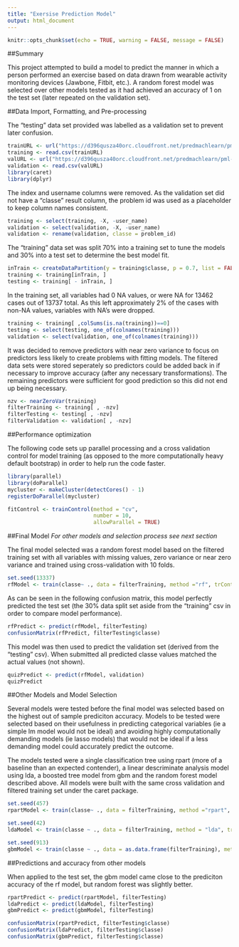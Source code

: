 ```yaml
---
title: "Exersise Prediction Model"
output: html_document
---
```


```r
knitr::opts_chunk$set(echo = TRUE, warning = FALSE, message = FALSE)
```

##Summary

This project attempted to build a model to predict the manner in which a person performed an exercise based on data
drawn from wearable activity monitoring devices (Jawbone, Fitbit, etc.).  A random forest model was selected over 
other models tested as it had achieved an accuracy of 1 on the test set (later repeated on the validation set).

##Data Import, Formatting, and Pre-processing

The "testing" data set provided was labelled as a validation set to prevent later confusion.
```r
trainURL <- url("https://d396qusza40orc.cloudfront.net/predmachlearn/pml-training.csv")
training <- read.csv(trainURL)
valURL <- url("https://d396qusza40orc.cloudfront.net/predmachlearn/pml-testing.csv")
validation <- read.csv(valURL)
library(caret)
library(dplyr)
```

The index and username columns were removed.  As the validation set did not have a "classe" result column,
the problem id was used as a placeholder to keep column names consistent.
```r
training <- select(training, -X, -user_name)
validation <- select(validation, -X, -user_name)
validation <- rename(validation, classe = problem_id)
```

The "training" data set was split 70% into a training set to tune the models and 30% into a test set to determine
the best model fit.
```r
inTrain <- createDataPartition(y = training$classe, p = 0.7, list = FALSE)
training <- training[inTrain, ]
testing <- training[ - inTrain, ]
```

In the training set, all variables had 0 NA values, or were NA for 13462 cases out of 13737 
total. As this left approximately 2% of the cases with non-NA values, variables with NA's were dropped. 
```r
training <- training[ ,colSums(is.na(training))==0]
testing <- select(testing, one_of(colnames(training)))
validation <- select(validation, one_of(colnames(training)))
```

It was decided to remove predictors with near zero variance to focus on predictors less likely to create
problems with fitting models.  The filtered data sets were stored seperately so predictors could be added back
in if necessary to improve accuracy (after any necessary transformations).  The remaining predictors were sufficient
for good prediction so this did not end up being necessary.
```r
nzv <- nearZeroVar(training)
filterTraining <- training[ , -nzv]
filterTesting <- testing[ , -nzv]
filterValidation <- validation[ , -nzv]
```


##Performance optimization

The following code sets up parallel processing and a cross validation control for model training (as opposed to
the more computationally heavy default bootstrap) in order to help run the code faster.
```r
library(parallel)
library(doParallel)
mycluster <- makeCluster(detectCores() - 1) 
registerDoParallel(mycluster)
```

```r

fitControl <- trainControl(method = "cv",
                           number = 10,
                           allowParallel = TRUE)
```

##Final Model
*For other models and selection process see next section*

The final model selected was a random forest model based on the filtered training set with all variables with 
missing values, zero variance or near zero variance and trained using cross-validation with 10 folds.
```r
set.seed(13337)
rfModel <- train(classe~ ., data = filterTraining, method ="rf", trControl = fitControl)

```

As can be seen in the following confusion matrix, this model perfectly predicted the test set (the 30% data split
set aside from the "training" csv in order to compare model performance). 
```r
rfPredict <- predict(rfModel, filterTesting)
confusionMatrix(rfPredict, filterTesting$classe)
```

This model was then used to predict the validation set (derived from the "testing" csv).  When submitted all
predicted classe values matched the actual values (not shown).

```r
quizPredict <- predict(rfModel, validation)
quizPredict
```


##Other Models and Model Selection

Several models were tested before the final model was selected based on the highest out of sample prediciton 
accuracy.  Models to be tested were selected based on their usefulness in predicting categorical variables
(ie a simple lm model would not be ideal) and avoiding highly computationally demanding models (ie lasso models)
that would not be ideal if a less demanding model could accurately predict the outcome.


The models tested were a single classification tree using rpart (more of a baseline than an expected contender), a
linear descriminate analysis model using lda, a boosted tree model from gbm and the random forest model described
above.  All models were built with the same cross validation and filtered training set under the caret package.

```r
set.seed(457)
rpartModel <- train(classe~ ., data = filterTraining, method ="rpart", trControl = fitControl)

set.seed(42)
ldaModel <- train(classe ~ ., data = filterTraining, method = "lda", trcontrol = fitControl)

set.seed(913)
gbmModel <- train(classe ~ ., data = as.data.frame(filterTraining), method = "gbm", verbose = FALSE)
```

##Predictions and accuracy from other models

When applied to the test set, the gbm model came close to the prediciton accuracy of the rf model, but random forest 
was slightly better.
```r
rpartPredict <- predict(rpartModel, filterTesting)
ldaPredict <- predict(ldaModel, filterTesting)
gbmPredict <- predict(gbmModel, filterTesting)

```

```r
confusionMatrix(rpartPredict, filterTesting$classe)
confusionMatrix(ldaPredict, filterTesting$classe)
confusionMatrix(gbmPredict, filterTesting$classe)
```